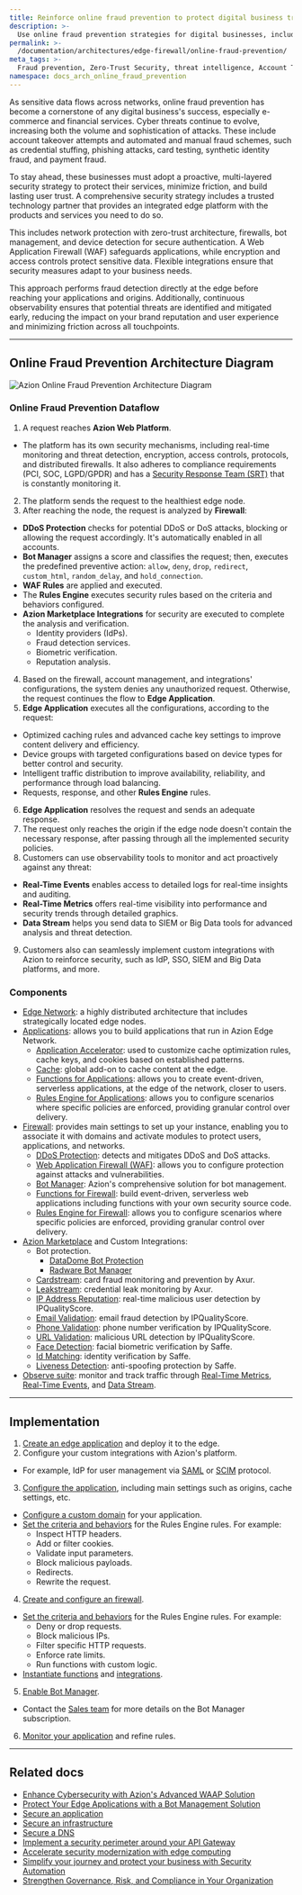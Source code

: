 ```yaml
---
title: Reinforce online fraud prevention to protect digital business trust
description: >-
  Use online fraud prevention strategies for digital businesses, including security measures, technologies, and best practices to protect against cyber threats.
permalink: >-
  /documentation/architectures/edge-firewall/online-fraud-prevention/
meta_tags: >-
  Fraud prevention, Zero-Trust Security, threat intelligence, Account Takeover, credential stuffing, phishing, Synthetic Identity Fraud, cyber security, Bot management, Edge Firewall, online security, e-commerce, fintech
namespace: docs_arch_online_fraud_prevention
---
```


As sensitive data flows across networks, online fraud prevention has become a cornerstone of any digital business's success, especially e-commerce and financial services. Cyber threats continue to evolve, increasing both the volume and sophistication of attacks. These include account takeover attempts and automated and manual fraud schemes, such as credential stuffing, phishing attacks, card testing, synthetic identity fraud, and payment fraud.

To stay ahead, these businesses must adopt a proactive, multi-layered security strategy to protect their services, minimize friction, and build lasting user trust. A comprehensive security strategy includes a trusted technology partner that provides an integrated edge platform with the products and services you need to do so.

This includes network protection with zero-trust architecture, firewalls, bot management, and device detection for secure authentication. A Web Application Firewall (WAF) safeguards applications, while encryption and access controls protect sensitive data. Flexible integrations ensure that security measures adapt to your business needs.

This approach performs fraud detection directly at the edge before reaching your applications and origins. Additionally, continuous observability ensures that potential threats are identified and mitigated early, reducing the impact on your brand reputation and user experience and minimizing friction across all touchpoints.

---

## Online Fraud Prevention Architecture Diagram

![Azion Online Fraud Prevention Architecture Diagram](/assets/docs/images/uploads/online-fraud-prevention-architecture.png)

### Online Fraud Prevention Dataflow

1. A request reaches **Azion Web Platform**.
- The platform has its own security mechanisms, including real-time monitoring and threat detection, encryption, access controls, protocols, and distributed firewalls. It also adheres to compliance requirements (PCI, SOC, LGPD/GPDR) and has a [Security Response Team (SRT)](/en/documentation/services/security-response-team/) that is constantly monitoring it. 
2. The platform sends the request to the healthiest edge node.
3. After reaching the node, the request is analyzed by **Firewall**:
- **DDoS Protection** checks for potential DDoS or DoS attacks, blocking or allowing the request accordingly. It's automatically enabled in all accounts.
- **Bot Manager** assigns a score and classifies the request; then, executes the predefined preventive action: `allow`, `deny`, `drop`, `redirect`, `custom_html`, `random_delay`, and `hold_connection`.
- **WAF Rules** are applied and executed.
- The **Rules Engine** executes security rules based on the criteria and behaviors configured.
- **Azion Marketplace Integrations** for security are executed to complete the analysis and verification.
  - Identity providers (IdPs).
  - Fraud detection services.
  - Biometric verification.
  - Reputation analysis.
4. Based on the firewall, account management, and integrations' configurations, the system denies any unauthorized request. Otherwise, the request continues the flow to **Edge Application**.
5. **Edge Application** executes all the configurations, according to the request:
- Optimized caching rules and advanced cache key settings to improve content delivery and efficiency.
- Device groups with targeted configurations based on device types for better control and security.  
- Intelligent traffic distribution to improve availability, reliability, and performance through load balancing.
- Requests, response, and other **Rules Engine** rules.
6. **Edge Application** resolves the request and sends an adequate response.
7. The request only reaches the origin if the edge node doesn't contain the necessary response, after passing through all the implemented security policies.
8. Customers can use observability tools to monitor and act proactively against any threat:
- **Real-Time Events** enables access to detailed logs for real-time insights and auditing.
- **Real-Time Metrics** offers real-time visibility into performance and security trends through detailed graphics.
- **Data Stream** helps you send data to SIEM or Big Data tools for advanced analysis and threat detection.
9. Customers also can seamlessly implement custom integrations with Azion to reinforce security, such as IdP, SSO, SIEM and Big Data platforms, and more.

### Components

- [Edge Network](https://www.azion.com/en/products/our-network/): a highly distributed architecture that includes strategically located edge nodes.
- [Applications](/en/documentation/products/build/edge-application/): allows you to build applications that run in Azion Edge Network.
  - [Application Accelerator](/en/documentation/products/build/edge-application/application-accelerator/): used to customize cache optimization rules, cache keys, and cookies based on established patterns.
  - [Cache](/en/documentation/products/build/edge-application/edge-cache/): global add-on to cache content at the edge.
  - [Functions for Applications](/en/documentation/products/build/edge-application/edge-functions/): allows you to create event-driven, serverless applications, at the edge of the network, closer to users.
  - [Rules Engine for Applications](/en/documentation/products/build/edge-application/rules-engine/): allows you to configure scenarios where specific policies are enforced, providing granular control over delivery.
- [Firewall](/en/documentation/products/secure/edge-firewall/): provides main settings to set up your instance, enabling you to associate it with domains and activate modules to protect users, applications, and networks.
  - [DDoS Protection](/en/documentation/products/secure/edge-firewall/ddos-protection/): detects and mitigates DDoS and DoS attacks.
  - [Web Application Firewall (WAF)](/en/documentation/products/secure/edge-firewall/web-application-firewall/): allows you to configure protection against attacks and vulnerabilities.
  - [Bot Manager](/en/documentation/products/secure/edge-firewall/bot-manager/): Azion's comprehensive solution for bot management.
  - [Functions for Firewall](/en/documentation/products/secure/edge-firewall/edge-functions/): build event-driven, serverless web applications including functions with your own security source code.
  - [Rules Engine for Firewall](/en/documentation/products/secure/edge-firewall/rules-engine/): allows you to configure scenarios where specific policies are enforced, providing granular control over delivery.
- [Azion Marketplace](/en/documentation/products/marketplace/) and Custom Integrations:
  - Bot protection.
    - [DataDome Bot Protection](https://console.azion.com/marketplace/solution/datadome/bot-protection/)
    - [Radware Bot Manager](https://console.azion.com/marketplace/solution/radware/bot-manager/)
  - [Cardstream](https://console.azion.com/marketplace/solution/axur/cardstream/): card fraud monitoring and prevention by Axur.
  - [Leakstream](https://console.azion.com/marketplace/solution/axur/leakstream/): credential leak monitoring by Axur.
  - [IP Address Reputation](https://console.azion.com/marketplace/solution/ipqualityscore/ip-address-reputation/): real-time malicious user detection by IPQualityScore.
  - [Email Validation](https://console.azion.com/marketplace/solution/ipqualityscore/email-validation/): email fraud detection by IPQualityScore.
  - [Phone Validation](https://console.azion.com/marketplace/solution/ipqualityscore/phone-validation/): phone number verification by IPQualityScore.
  - [URL Validation](https://console.azion.com/marketplace/solution/ipqualityscore/url-validation/): malicious URL detection by IPQualityScore.
  - [Face Detection](https://console.azion.com/marketplace/solution/saffe/face-detection/): facial biometric verification by Saffe.
  - [Id Matching](https://console.azion.com/marketplace/solution/saffe/id-matching/): identity verification by Saffe.
  - [Liveness Detection](https://console.azion.com/marketplace/solution/saffe/liveness-detection/): anti-spoofing protection by Saffe.
- [Observe suite](/en/documentation/products/observe/overview/): monitor and track traffic through [Real-Time Metrics](/en/documentation/products/observe/real-time-metrics/), [Real-Time Events](/en/documentation/products/observe/real-time-events/), and [Data Stream](/en/documentation/products/observe/data-stream/).

---

## Implementation

1. [Create an edge application](/en/documentation/products/guides/build/build-an-application/) and deploy it to the edge.
2. Configure your custom integrations with Azion's platform.
- For example, IdP for user management via [SAML](/en/documentation/products/guides/sso-google-saml/) or [SCIM](/en/documentation/products/guides/microsoft-entra-automated-user-provisioning/) protocol.
3. [Configure the application](/en/documentation/products/guides/build/configure-main-settings/), including main settings such as origins, cache settings, etc.
- [Configure a custom domain](/en/documentation/products/build/edge-application/domains/) for your application.
- [Set the criteria and behaviors](/en/documentation/products/build/edge-application/rules-engine/) for the Rules Engine rules. For example:
  - Inspect HTTP headers.
  - Add or filter cookies.
  - Validate input parameters.
  - Block malicious payloads.
  - Redirects.
  - Rewrite the request.
4. [Create and configure an firewall](/en/documentation/products/guides/secure/edge-firewall-configure-main-settings/).
- [Set the criteria and behaviors](/en/documentation/products/secure/edge-firewall/rules-engine/) for the Rules Engine rules. For example:
  - Deny or drop requests.
  - Block malicious IPs.
  - Filter specific HTTP requests.
  - Enforce rate limits.
  - Run functions with custom logic.
- [Instantiate functions](/en/documentation/products/guides/secure/instantiate-edge-functions/) and [integrations](/en/documentation/products/marketplace/integrations/#edge-firewall-functions).
5. [Enable Bot Manager](/en/documentation/products/secure/edge-firewall/bot-manager/).
- Contact the [Sales team](https://www.azion.com/en/contact-sales/) for more details on the Bot Manager subscription.
6. [Monitor your application](/en/documentation/products/observe/monitor-applications/) and refine rules.

---

## Related docs

- [Enhance Cybersecurity with Azion's Advanced WAAP Solution](/en/documentation/architectures/edge-firewall/web-application-and-api-protection-waap/)
- [Protect Your Edge Applications with a Bot Management Solution](/en/documentation/architectures/bot-management/protect-your-applications-with-bot-management/)
- [Secure an application](/en/documentation/products/secure/secure-application/)
- [Secure an infrastructure](/en/documentation/products/secure/secure-infrastructure/)
- [Secure a DNS](/en/documentation/products/secure/secure-dns/)
- [Implement a security perimeter around your API Gateway](/en/documentation/architectures/api-gateways/implement-api-gateways-security/)
- [Accelerate security modernization with edge computing](/en/documentation/architectures/security-modernization/security-modernization-with-edge-computing/)
- [Simplify your journey and protect your business with Security Automation](/en/documentation/architectures/security-automation/security-automation-with-edge-computing/)
- [Strengthen Governance, Risk, and Compliance in Your Organization](/en/documentation/architectures/compliance/governance-risk-compliance/)
